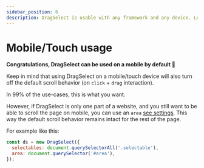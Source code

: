 ```yaml
---
sidebar_position: 6
description: DragSelect is usable with any framework and any device. Learn here how to used on mobile.
---
```


# Mobile/Touch usage

**Congratulations, DragSelect can be used on a mobile by default 🎉**

Keep in mind that using DragSelect on a mobile/touch device will also turn off the default scroll behavior (on `click` + `drag` interaction).

In 99% of the use-cases, this is what you want.

However, if DragSelect is only one part of a website, and you still want to be able to scroll the page on mobile, you can use an `area` [see settings](/docs/API/Settings). This way the default scroll behavior remains intact for the rest of the page.

For example like this:

```js
const ds = new DragSelect({
  selectables: document.querySelectorAll('.selectable'),
  area: document.querySelector('#area'),
});
```
